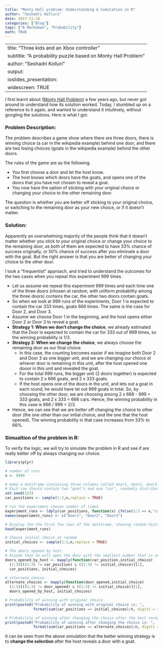 ```yaml
---
title: "Monty Hall problem: Understanding & Simulation in R"
author: "Seshadri Kolluri"
date: 2017-11-18
categories: ["Blog"]
tags: ["R Markdown", "Probability"]
math: TRUE
---
```

---
title: "Three kids and an Xbox controller"
subtitle: "A probability puzzle based on Monty Hall Problem"
author: "Seshadri Kolluri"
output: 
  ioslides_presentation:
    widescreen: TRUE
---
I first learnt about ([Monty Hall Problem](https://en.wikipedia.org/wiki/Monty_Hall_problem)) a few years ago, but never got around to understand how its solution worked. Today, I stumbled up on a reference to it again, and wanted to understand it intuitively, without googling the solutions. Here is what I got.

### Problem Description:

The problem describes a game show where there are three doors, there is winning choice (a car in the wikipedia example) behind one door, and there are two losing choices (goats in the wikipedia example) behind the other doors.

The rules of the game are as the following.

-   You first choose a door and let the host know.
-   The host knows which doors have the goats, and opens one of the doors that you have not chosen to reveal a goat.
-   You now have the option of sticking with your original choice or changing your choice to the other remaining door.

The question is whether you are better off sticking to your original choice, or switching to the remaining door as your new choice, or if it doesn't matter.

### Solution:

Apparently an overwhelming majority of the people think that it doesn't matter whether you stick to your original choice or change your choice to the remaining door, as both of them are expected to have 33% chance of success originally, or 50% chance of success after you eliminate a door with the goat. But the right answer is that you are better of changing your choice to the other door.

I took a "frequentist" approach, and tried to understand the outcomes for the two cases when you repeat this experiment 999 times.

-   Let us assume we repeat this experiment 999 times and each time one of the three doors (chosen at random, with uniform probability among the three doors) contains the car, the other two doors contain goats.
-   So when we look at 999 runs of the experiments, Door 1 is expected to contain the car 333 times, goats 666 times. The same is the case for Door 2, and Door 3.
-   Assume we choose Door 1 in the beginning, and the host opens either Door 2 or Door 3 to reveal a goat.
-   **Strategy 1: When we don't change the choice**, we already estimated that the Door is expected to contain the car for 333 out of 999 times, so the winning probability is 1/3.
-   **Strategy 2: When we change the choice**, we always choose the remaining door as our final choice.
    -   In this case, the counting becomes easier if we imagine both Door 2 and Door 3 as one bigger unit, and we are changing our choice ot whiever door is remaining in this unit, after the host opened one dooor in this unit and revealed the goat.
    -   For the total 999 runs, the bigger unit (2 doors together) is expected to contain 2 x 666 goats, and 2 x 333 goats.
    -   If the host opens one of the doors in the unit, and lets out a goat in each round, he would have let out 999 goats in total. So, by choosing the other door, we are choosing among 2 x 666 - 999 = 333 goats, and 2 x 333 = 666 cars. Hence, the winning probability in this case is 666 / 999 = 2/3.
-   Hence, we can see that we are better off changing the choice to other door (the one other than our initial choice, and the one that the host opened). The winning probability in that case increases from 33% to 66%.

### Simualtion of the problem in R:

To verify the logic, we will try to simulate the problem in R and see if are really better off by always changing our choice.

```r
library(plyr)

# number of runs
n <- 9999

# make a dataframe containing three columns called door1, door2, door3. 
# Each row should contain two "goat"s and one "car", randomly distributed among three columns
set.seed(123)
car_positions <- sample(1:3,n,replace = TRUE)

# run the experiment chosen number of times
experiment_runs <- ldply(car_positions, function(x) ifelse(1:3 == x,"car","goat"))
names(experiment_runs) <- c("Door1", "Door2", "Door3")

# Display the the first few rows of the dataframe, showing random distribution of the cars
head(experiment_runs)
```

```r
# Choose initial choice at random
initial_choices <- sample(1:3,n,replace = TRUE)

# The doors opened by host. 
# Assume that he will open the door with the smallest number that is not the initial choice, and has a goat
doors_opened_by_host <- mapply(function(car_position,initial_choice) 
  (1:3)[((1:3) != car_position) & ((1:3) != initial_choice)][1],
  car_positions, initial_choices)

# alternate_choice
alternate_choices <- mapply(function(door_opened,initial_choice) 
  (1:3)[((1:3) != door_opened) & ((1:3) != initial_choice)][1], 
  doors_opened_by_host, initial_choices)

# Probability of winning with original choice
print(paste0("Probability of winning with original choice is: ", 
             format(sum(car_positions == initial_choices)/n, digits = 3)))
```




```r
# Probability of winning after changing the choice after the host reveals a door with a goat
print(paste0("Probability of winning after changing the choice is: ", 
             format(sum(car_positions == alternate_choices)/n, digits = 3)))
```

It can be seen from the above simulation that the better winning strategy is to **change the selection** after the host reveals a door with a goat.
